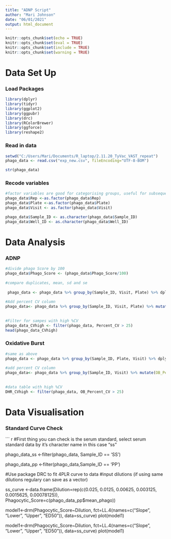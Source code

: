 ---
title: "ADNP Script"
author: "Mari Johnson"
date: "06/01/2021"
output: html_document
---

```{r setup, include=FALSE}
knitr::opts_chunk$set(echo = TRUE)
knitr::opts_chunk$set(eval = TRUE)
knitr::opts_chunk$set(include = TRUE)
knitr::opts_chunk$set(warning = TRUE)

```

# Data Set Up

### Load Packages

```{r load, results='hide', message=F, warning=F}

library(dplyr)
library(tidyr)
library(ggplot2)
library(ggpubr)
library(drc)
library(RColorBrewer)
library(ggforce)
library(reshape2)

```

### Read in data
```{r read data}

setwd("C:/Users/Mari/Documents/R_laptop/2.11.20_TyVac_VAST_repeat")
phago_data <- read.csv("exp_new.csv", fileEncoding="UTF-8-BOM")

```

```{r Str, eval=TRUE}

str(phago_data)

```

### Recode variables

```{r recode}
#factor variables are good for categorising groups, useful for subsequent plotting 
phago_data$Rep <-as.factor(phago_data$Rep)
phago_data$Plate <-as.factor(phago_data$Plate)
phago_data$Visit <- as.factor(phago_data$Visit)

phago_data$Sample_ID <- as.character(phago_data$Sample_ID)
phago_data$Well_ID <- as.character(phago_data$Well_ID)

```

# Data Analysis
### ADNP 

```{r Data analysis}

#divide phago Score by 100
phago_data$Phago_Score <- (phago_data$Phago_Score/100)
      
#compare duplicates, mean, sd and se
      
 phago_data <- phago_data %>% group_by(Sample_ID, Visit, Plate) %>% dplyr::mutate(mean_phago = mean(Phago_Score), sd = sd(Phago_Score), se = sd(Phago_Score) / sqrt(length(Phago_Score)))
      
#Add percent CV column
phago_data<- phago_data %>% group_by(Sample_ID, Visit, Plate) %>% mutate(Percent_CV = sd/mean_phago * 100)
      
      
#Filter for sampes with high %CV
phago_data_CVhigh <- filter(phago_data, Percent_CV > 25)
head(phago_data_CVhigh)

```

### Oxidative Burst
``` {r Oxidative Burst Analysis}

#same as above
phago_data <- phago_data %>% group_by(Sample_ID, Plate, Visit) %>% dplyr::mutate(mean_DHR = mean(DHR), sd = sd(DHR), se = sd(DHR) / sqrt(length(DHR)))
      
#add percent CV column
phago_data<- phago_data %>% group_by(Sample_ID, Visit) %>% mutate(OB_Percent_CV = sd/mean_DHR * 100)
      
      
#data table with high %CV
DHR_CVhigh <- filter(phago_data, OB_Percent_CV > 25)

```

# Data Visualisation

### Standard Curve Check
``` {r Plotting}

#First thing you can check is the serum standard, select serum standard data by it's character name in this case "ss"

phago_data_ss <-filter(phago_data, Sample_ID == 'SS')

phago_data_pp <-filter(phago_data,Sample_ID == 'PP')

#Use package DRC to fit 4PLR curve to data
#input dilutions (if using same dilutions regulary can save as a vector)

ss_curve <-data.frame(Dilution=rep(c(0.025,
                                     0.0125,
                                     0.00625,
                                     0.003125,
                                     0.0015625,
                                     0.00078125)), Phagocytic_Score=c(phago_data_pp$mean_phago))

model1<-drm(Phagocytic_Score~Dilution,
            fct=LL.4(names=c("Slope", "Lower", "Upper", "ED50")),
            data=ss_curve)
plot(model1)



model1<-drm(Phagocytic_Score~Dilution,
            fct=LL.4(names=c("Slope", "Lower", "Upper", "ED50")),
            data=ss_curve)
plot(model1)